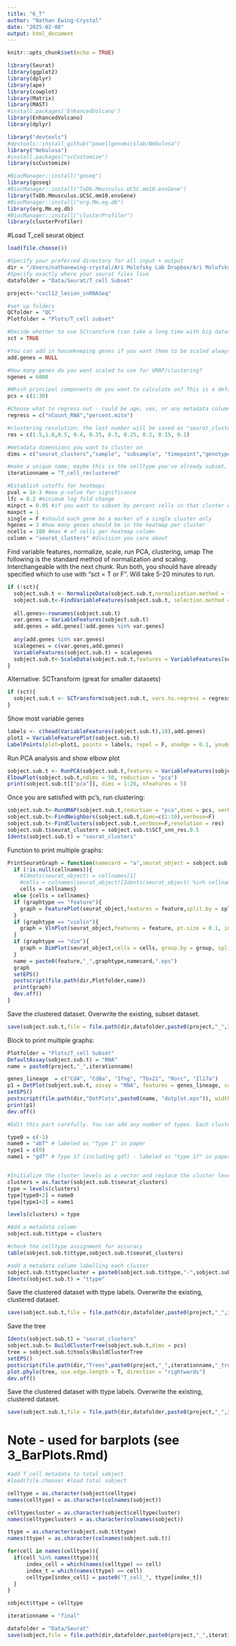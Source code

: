 ```yaml
---
title: "6_T"
author: "Nathan Ewing-Crystal"
date: "2025-02-08"
output: html_document
---
```

```r
knitr::opts_chunk$set(echo = TRUE)
```

```r
library(Seurat)
library(ggplot2)
library(dplyr)
library(ape)
library(cowplot)
library(Matrix)
library(MAST)
#install.packages('EnhancedVolcano')
library(EnhancedVolcano)
library(dplyr)

library("devtools")
#devtools::install_github("powellgenomicslab/Nebulosa")
library("Nebulosa")
#install.packages("scCustomize")
library(scCustomize)

#BiocManager::install("goseq")
library(goseq)
#BiocManager::install("TxDb.Mmusculus.UCSC.mm10.ensGene")
library(TxDb.Mmusculus.UCSC.mm10.ensGene)
#BiocManager::install("org.Mm.eg.db")
library(org.Mm.eg.db)
#BiocManager::install("clusterProfiler")
library(clusterProfiler)
```

#Load T_cell seurat object
```r
load(file.choose())
```

```r
#Specify your preferred directory for all input + output
dir = "/Users/nathanewing-crystal/Ari Molofsky Lab Dropbox/Ari Molofsky Lab Team Folder/Nathan Ewing-Crystal/RNASeq/Lesion snRNASeq 3 Cxcl12/seurat"
#Specify exactly where your seurat files live
datafolder = "Data/Seurat/T_cell Subset"

project<-"cxcl12_lesion_snRNASeq"  

#set up folders
QCfolder = "QC"
Plotfolder = "Plots/T_cell subset"

#Decide whether to use SCtransform (can take a long time with big datasets; generally recommended)
sct = TRUE

#You can add in housekeeping genes if you want them to be scaled always; otherwise set to "NULL"
add.genes = NULL

#How many genes do you want scaled to use for UMAP/clustering? 
ngenes = 6000

#Which principal components do you want to calculate on? This is a default setting, change if one of the pc's is for something you think is a technical error (i.e. HSP, RP, etc)
pcs = c(1:30)

#Choose what to regress out - could be age, sex, or any metadata column
regress = c("nCount_RNA","percent.mito")

#clustering resolution; the last number will be saved as "seurat_clusters" in metadata
res = c(1.5,1.0,0.5, 0.4, 0.35, 0.3, 0.25, 0.2, 0.15, 0.1)

#metadata dimensions you want to cluster on
dims = c("seurat_clusters","sample", "subsample", "timepoint","genotype", "microanatomy")

#make a unique name; maybe this is the celltype you've already subset, or the age you're looking at, etc.
iterationname = "T_cell_reclustered"

#Establish cutoffs for heatmaps
pval = 1e-3 #max p-value for significance
lfc = 0.2 #minimum log fold change
minpct = 0.05 #if you want to subset by percent cells in that cluster expressing the gene
maxpct = 1
single = F #should each gene be a marker of a single cluster only
hgenes = 3 #how many genes should be in the heatmap per cluster
ncells = 100 #max # of cells per heatmap column
column = "seurat_clusters" #division you care about
```

Find variable features, normalize, scale, run PCA, clustering, umap
The following is the standard method of normalization and scaling. Interchangeable with the next chunk. Run both, you should have already specified which to use with "sct = T or F". Will take 5-20 minutes to run. 
```r
if (!sct){
  sobject.sub.t <- NormalizeData(sobject.sub.t,normalization.method = "LogNormalize", scale.factor = 10000)
  sobject.sub.t<-FindVariableFeatures(sobject.sub.t, selection.method = "vst", nfeatures = ngenes)
  
  all.genes<-rownames(sobject.sub.t)
  var.genes = VariableFeatures(sobject.sub.t)
  add.genes = add.genes[!add.genes %in% var.genes]
  
  any(add.genes %in% var.genes)
  scalegenes = c(var.genes,add.genes)
  VariableFeatures(sobject.sub.t) = scalegenes
  sobject.sub.t<-ScaleData(sobject.sub.t,features = VariableFeatures(sobject.sub.t), vars.to.regress = regress)
}
```

Alternative: SCTransform (great for smaller datasets)
```r
if (sct){
  sobject.sub.t <- SCTransform(sobject.sub.t, vars.to.regress = regress, verbose = FALSE,variable.features.n = ngenes,conserve.memory = T)
}
```

Show most variable genes
```r
labels <- c(head(VariableFeatures(sobject.sub.t),10),add.genes)
plot1 = VariableFeaturePlot(sobject.sub.t)
LabelPoints(plot=plot1, points = labels, repel = F, xnudge = 0.1, ynudge = 0.5)
```

Run PCA analysis and show elbow plot
```r
sobject.sub.t <- RunPCA(sobject.sub.t,features = VariableFeatures(sobject.sub.t),npcs = 50, verbose = FALSE)
ElbowPlot(sobject.sub.t,ndims = 50, reduction = "pca")
print(sobject.sub.t[["pca"]], dims = 1:20, nfeatures = 5)
```

Once you are satisfied with pc's, run clustering: 
```r
sobject.sub.t<-RunUMAP(sobject.sub.t,reduction = "pca",dims = pcs, verbose = F)
sobject.sub.t<-FindNeighbors(sobject.sub.t,dims=c(1:10),verbose=F)
sobject.sub.t<-FindClusters(sobject.sub.t,verbose=F,resolution = res)
sobject.sub.t$seurat_clusters = sobject.sub.t$SCT_snn_res.0.5
Idents(sobject.sub.t) = "seurat_clusters"
```

Function to print multiple graphs: 
```r
PrintSeuratGraph = function(namecard = "a",seurat_object = sobject.sub.t,graphtype = "feature",feature = NULL,group = NULL,split=NULL,cellnames=NULL, label=FALSE, order=FALSE){
  if (!is.null(cellnames)){
    #Idents(seurat_object) = cellnames[1]
    #cells = colnames(seurat_object)[Idents(seurat_object) %in% cellnames[1:length(cellnames)]]} 
    cells = cellnames}
  else {cells = cellnames}
  if (graphtype == "feature"){
    graph = FeaturePlot(seurat_object,features = feature,split.by = split, cells = cells,order=order,cols = c("lightyellow","darkred"))
  }
  if (graphtype == "violin"){
    graph = VlnPlot(seurat_object,features = feature, pt.size = 0.1, idents = cellnames[2:length(cellnames)],group.by = group, split.by = split)
  }
  if (graphtype == "dim"){
    graph = DimPlot(seurat_object,cells = cells, group.by = group, split.by = split, label = label)
  }
  name = paste0(feature,"_",graphtype,namecard,".eps")
  graph
  setEPS()
  postscript(file.path(dir,Plotfolder,name))
  print(graph)
  dev.off()
}
```
Save the clustered dataset. Overwrite the existing, subset dataset. 
```r
save(sobject.sub.t,file = file.path(dir,datafolder,paste0(project,"_",iterationname,".RData")))
```

Block to print multiple graphs: 
```r
Plotfolder = "Plots/T_cell Subset"
DefaultAssay(sobject.sub.t) = "RNA"
name = paste0(project,"_",iterationname)

genes_lineage  = c("Cd4", "Cd8a", "Ifng", "Tbx21", "Rorc", "Il17a")
p1 = DotPlot(sobject.sub.t, assay = "RNA", features = genes_lineage, cols = "RdBu") + theme(axis.text.x = element_text(angle = 90, hjust = 0.95)) + coord_flip()
setEPS()
postscript(file.path(dir,"DotPlots",paste0(name, "dotplot.eps")), width = 4, height = 4)
print(p1)
dev.off()
```

```r
#Edit this part carefully. You can add any number of types. Each cluster can only be one type. 

type0 = c(-1)
name0 = "abT" # labeled as "Type 1" in paper
type1 = c(0)
name1 = "gdT" # Type 17 (including gdT) - labeled as "type 17" in paper


#Initialize the cluster levels as a vector and replace the cluster levels with the appropriate name. 
clusters = as.factor(sobject.sub.t$seurat_clusters)
type = levels(clusters)
type[type0+2] = name0
type[type1+2] = name1

levels(clusters) = type

#Add a metadata column
sobject.sub.t$ttype = clusters

#check the celltype assignment for accuracy
table(sobject.sub.t$ttype,sobject.sub.t$seurat_clusters)

#add a metadata column labelling each cluster
sobject.sub.t$ttypecluster = paste0(sobject.sub.t$ttype,"-",sobject.sub.t$seurat_clusters)
Idents(sobject.sub.t) = "ttype"
```
Save the clustered dataset with ttype labels. Overwrite the existing, clustered dataset. 
```r
save(sobject.sub.t,file = file.path(dir,datafolder,paste0(project,"_",iterationname,".RData")))
```


Save the tree
```r
Idents(sobject.sub.t) = "seurat_clusters"
sobject.sub.t= BuildClusterTree(sobject.sub.t,dims = pcs)
tree = sobject.sub.t@tools$BuildClusterTree
setEPS()
postscript(file.path(dir,"Trees",paste0(project,"_",iterationname,"_tree.eps")))
plot.phylo(tree, use.edge.length = T, direction = "rightwards")
dev.off()
```

Save the clustered dataset with ttype labels. Overwrite the existing, clustered dataset. 
```r
save(sobject.sub.t,file = file.path(dir,datafolder,paste0(project,"_",iterationname,".RData")))
```

# Note - used for barplots (see 3_BarPlots.Rmd)
```r
#add T_cell metadata to total sobject
#load(file.choose) #load total sobject

celltype = as.character(sobject$celltype)
names(celltype) = as.character(colnames(sobject))

celltypecluster = as.character(sobject$celltypecluster)
names(celltypecluster) = as.character(colnames(sobject))

ttype = as.character(sobject.sub.t$ttype)
names(ttype) = as.character(colnames(sobject.sub.t))

for(cell in names(celltype)){
  if(cell %in% names(ttype)){
      index_cell = which(names(celltype) == cell)
      index_t = which(names(ttype) == cell)
      celltype[index_cell] = paste0("T_cell_", ttype[index_t])
  }
}

sobject$ttype = celltype

iterationname = "final"

datafolder = "Data/Seurat"
save(sobject,file = file.path(dir,datafolder,paste0(project,"_",iterationname,".RData")))
```
